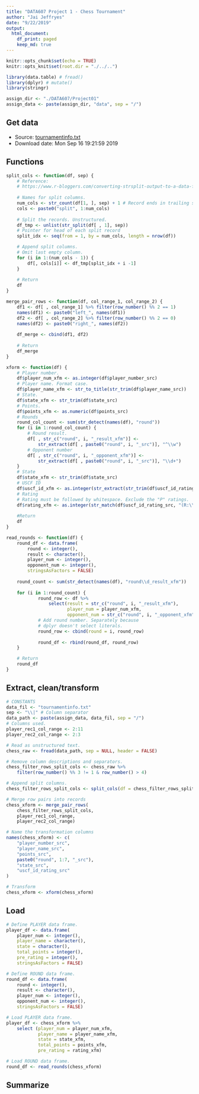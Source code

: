 ```yaml
---
title: "DATA607 Project 1 - Chess Tournament"
author: "Jai Jeffryes"
date: "9/22/2019"
output:
  html_document:
    df_print: paged
    keep_md: true
---
```


```r
knitr::opts_chunk$set(echo = TRUE)
knitr::opts_knit$set(root.dir = "./../..")

library(data.table) # fread()
library(dplyr) # mutate()
library(stringr)

assign_dir <- "./DATA607/Project01"
assign_data <- paste(assign_dir, "data", sep = "/")
```

## Get data
- Source: [tournamentinfo.txt](https://bbhosted.cuny.edu/bbcswebdav/pid-42267955-dt-content-rid-347468182_1/courses/SPS01_DATA_607_01_1199_1/tournamentinfo.txt)
- Download date: Mon Sep 16 19:21:59 2019

## Functions
```r
split_cols <- function(df, sep) {
	# Reference:
	# https://www.r-bloggers.com/converting-strsplit-output-to-a-data-frame/
	
	# Names for split columns.
	num_cols <- str_count(df[1, ], sep) + 1 # Record ends in trailing separator
	cols <- paste0("split", 1:num_cols)
	
	# Split the records. Unstructured.
	df_tmp <- unlist(str_split(df[ , 1], sep))
	# Pointer for head of each split record
	split_idx <- seq(from = 1, by = num_cols, length = nrow(df))

	# Append split columns.
	# Omit last empty column.
	for (i in 1:(num_cols - 1)) {
		df[, cols[i]] <- df_tmp[split_idx + i -1]
	}
	
	# Return
	df
}

merge_pair_rows <- function(df, col_range_1, col_range_2) {
	df1 <- df[ , col_range_1] %>% filter(row_number() %% 2 == 1)
	names(df1) <- paste0("left_", names(df1))
	df2 <- df[ , col_range_2] %>% filter(row_number() %% 2 == 0)
	names(df2) <- paste0("right_", names(df2))
	
	df_merge <- cbind(df1, df2)
	
	# Return
	df_merge
}

xform <- function(df) {
	# Player number.
	df$player_num_xfm <- as.integer(df$player_number_src)
	# Player name. Format case.
	df$player_name_xfm <- str_to_title(str_trim(df$player_name_src))
	# State.
	df$state_xfm <- str_trim(df$state_src)
	# Points.
	df$points_xfm <- as.numeric(df$points_src)
	# Rounds
	round_col_count <- sum(str_detect(names(df), "round"))
	for (i in 1:round_col_count) {
		# Round result.
		df[ , str_c("round", i, "_result_xfm")] <- 
			str_extract(df[ , paste0("round", i, "_src")], "^\\w")
		# Opponent number
		df[ , str_c("round", i, "_opponent_xfm")] <- 
			str_extract(df[ , paste0("round", i, "_src")], "\\d+")
	}
	# State
	df$state_xfm <- str_trim(df$state_src)
	# USCF ID
	df$uscf_id_xfm <- as.integer(str_extract(str_trim(df$uscf_id_rating_src), "^\\d+"))
	# Rating
	# Rating must be followed by whitespace. Exclude the "P" ratings.
	df$rating_xfm <- as.integer(str_match(df$uscf_id_rating_src, "(R:\\s)(\\d+)\\s")[,3])
	
	#Return
	df
}

read_rounds <- function(df) {
	round_df <- data.frame(
		round <- integer(),
		result <- character(),
		player_num <- integer(),
		opponent_num <- integer(),
		stringsAsFactors = FALSE)
	
	round_count <- sum(str_detect(names(df), "round\\d_result_xfm"))
	
	for (i in 1:round_count) {
			round_row <- df %>%
				select(result = str_c("round", i, "_result_xfm"),
					   player_num = player_num_xfm,
					   opponent_num = str_c("round", i, "_opponent_xfm"))
			# Add round number. Separately because
			# dplyr doesn't select literals.
			round_row <- cbind(round = i, round_row)
			
			round_df <- rbind(round_df, round_row)
	}

	# Return
	round_df
}
```
## Extract, clean/transform
```r
# CONSTANTS
data_fil <- "tournamentinfo.txt"
sep <- "\\|" # Column separator 
data_path <- paste(assign_data, data_fil, sep = "/")
# Columns used.
player_rec1_col_range <- 2:11
player_rec2_col_range <- 2:3

# Read as unstructured text.
chess_raw <- fread(data_path, sep = NULL, header = FALSE)

# Remove column descriptions and separators.
chess_filter_rows_split_cols <- chess_raw %>% 
	filter(row_number() %% 3 != 1 & row_number() > 4)

# Append split columns.
chess_filter_rows_split_cols <- split_cols(df = chess_filter_rows_split_cols, sep = sep)

# Merge row pairs into records
chess_xform <- merge_pair_rows(
	chess_filter_rows_split_cols,
	player_rec1_col_range,
	player_rec2_col_range)

# Name the transformation columns
names(chess_xform) <- c(
	"player_number_src",
	"player_name_src",
	"points_src",
	paste0("round", 1:7, "_src"),
	"state_src",
	"uscf_id_rating_src"
)

# Transform
chess_xform <- xform(chess_xform)
```

## Load
```r
# Define PLAYER data frame.
player_df <- data.frame(
	player_num <- integer(),
	player_name = character(),
	state = character(),
	total_points = integer(),
	pre_rating = integer(),
	stringsAsFactors = FALSE)

# Define ROUND data frame.
round_df <- data.frame(
	round <- integer(),
	result <- character(),
	player_num <- integer(),
	opponent_num <- integer(),
	stringsAsFactors = FALSE)

# Load PLAYER data frame.
player_df <- chess_xform %>%
	select (player_num = player_num_xfm,
			player_name = player_name_xfm,
			state = state_xfm,
			total_points = points_xfm,
			pre_rating = rating_xfm)

# Load ROUND data frame.
round_df <- read_rounds(chess_xform)
```

## Summarize
